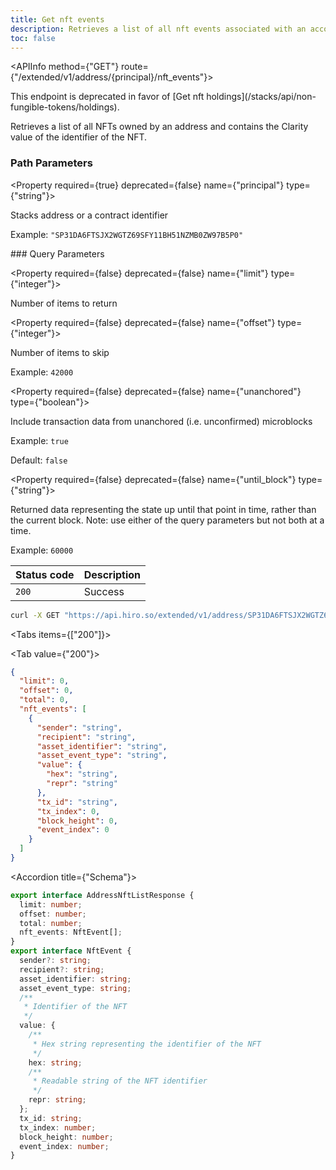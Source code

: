 ```yaml
---
title: Get nft events
description: Retrieves a list of all nft events associated with an account or a contract identifier.
toc: false
---
```




<Root>

<API>

<APIInfo method={"GET"} route={"/extended/v1/address/{principal}/nft_events"}>

<Callout title="Deprecated" type="warn">
This endpoint is deprecated in favor of [Get nft holdings](/stacks/api/non-fungible-tokens/holdings).
</Callout>

Retrieves a list of all NFTs owned by an address and contains the Clarity value of the identifier of the NFT.

### Path Parameters

<Property required={true} deprecated={false} name={"principal"} type={"string"}>

Stacks address or a contract identifier

<span>Example:  `"SP31DA6FTSJX2WGTZ69SFY11BH51NZMB0ZW97B5P0"`</span>

</Property>
### Query Parameters

<Property required={false} deprecated={false} name={"limit"} type={"integer"}>

Number of items to return

</Property>

<Property required={false} deprecated={false} name={"offset"} type={"integer"}>

Number of items to skip

<span>Example:  `42000`</span>

</Property>

<Property required={false} deprecated={false} name={"unanchored"} type={"boolean"}>

Include transaction data from unanchored (i.e. unconfirmed) microblocks

<span>Example:  `true`</span>

<span>Default:  `false`</span>

</Property>

<Property required={false} deprecated={false} name={"until_block"} type={"string"}>

Returned data representing the state up until that point in time, rather than the current block. Note: use either of the query parameters but not both at a time.

<span>Example:  `60000`</span>

</Property>

| Status code | Description |
| :----------- | :----------- |
| `200` | Success |

</APIInfo>

<APIExample>

```bash title="Terminal"
curl -X GET "https://api.hiro.so/extended/v1/address/SP31DA6FTSJX2WGTZ69SFY11BH51NZMB0ZW97B5P0/nft_events"
```

<Tabs items={["200"]}>

<Tab value={"200"}>



```json title="Example response"
{
  "limit": 0,
  "offset": 0,
  "total": 0,
  "nft_events": [
    {
      "sender": "string",
      "recipient": "string",
      "asset_identifier": "string",
      "asset_event_type": "string",
      "value": {
        "hex": "string",
        "repr": "string"
      },
      "tx_id": "string",
      "tx_index": 0,
      "block_height": 0,
      "event_index": 0
    }
  ]
}
```

<Accordions>

<Accordion title={"Schema"}>

```ts
export interface AddressNftListResponse {
  limit: number;
  offset: number;
  total: number;
  nft_events: NftEvent[];
}
export interface NftEvent {
  sender?: string;
  recipient?: string;
  asset_identifier: string;
  asset_event_type: string;
  /**
   * Identifier of the NFT
   */
  value: {
    /**
     * Hex string representing the identifier of the NFT
     */
    hex: string;
    /**
     * Readable string of the NFT identifier
     */
    repr: string;
  };
  tx_id: string;
  tx_index: number;
  block_height: number;
  event_index: number;
}

```

</Accordion>

</Accordions>

</Tab>

</Tabs>

</APIExample>

</API>

</Root>
